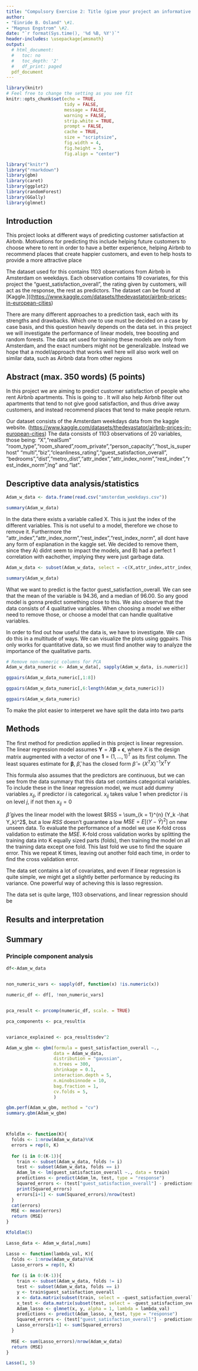 ```yaml
---
title: "Compulsory Exercise 2: Title (give your project an informative title)"
author:
- "Einride B. Osland" \#1.
- "Magnus Engstrom" \#2.
date: "`r format(Sys.time(), '%d %B, %Y')`"
header-includes: \usepackage{amsmath}
output:
  # html_document:
  #   toc: no
  #   toc_depth: '2'
  #   df_print: paged
  pdf_document
---
```


```r
library(knitr)
# Feel free to change the setting as you see fit
knitr::opts_chunk$set(echo = TRUE,
                      tidy = FALSE,
                      message = FALSE,
                      warning = FALSE,
                      strip.white = TRUE,
                      prompt = FALSE,
                      cache = TRUE,
                      size = "scriptsize",
                      fig.width = 4,
                      fig.height = 3,
                      fig.align = "center")

```

```r
library("knitr")
library("rmarkdown")
library(gbm)
library(caret)
library(ggplot2)
library(randomForest)
library(GGally)
library(glmnet)
```

<!--  Etc (load all packages needed). -->

## Introduction

This project looks at different ways of predicting customer satisfaction at Airbnb. Motivations for predicting this include helping future customers to choose where to rent in order to have a better experience, helping Airbnb to recommend places that create happier customers, and even to help hosts to provide a more attractive place

The dataset used for this contains 1103 observations from Airbnb in Amsterdam on weekdays. Each observation contains 19 covariates, for this project the "guest_satisfaction_overall", the rating given by customers, will act as the response, the rest as predictors. The dataset can be found at [Kaggle.]((<https://www.kaggle.com/datasets/thedevastator/airbnb-prices-in-european-cities>)

There are many different approaches to a prediction task, each with its strengths and drawbacks. Which one to use must be decided on a case by case basis, and this question heavily depends on the data set. in this project we will investigate the performance of linear models, tree boosting and random forests. The data set used for training these models are only from Amsterdam, and the exact numbers might not be generalizable. Instead we hope that a model/approach that works well here will also work well on similar data, such as Airbnb data from other regions

## Abstract (max. 350 words) (5 points)

In this project we are aiming to predict customer satisfaction of people who rent Airbnb apartments. This is going to . It will also help Airbnb filter out apartments that tend to not give good satisfaction, and thus drive away customers, and instead recommend places that tend to make people return.

Our dataset consists of the Amsterdam weekdays data from the kaggle website. (<https://www.kaggle.com/datasets/thedevastator/airbnb-prices-in-european-cities>) The data consists of 1103 observations of 20 variables, those being: "X","realSum" "room_type","room_shared",room_private","person_capacity","host_is_superhost" "multi","biz","cleanliness_rating","guest_satisfaction_overall", "bedrooms","dist","metro_dist","attr_index","attr_index_norm","rest_index","rest_index_norm",lng" and "lat".

## Descriptive data analysis/statistics

```r

Adam_w_data <- data.frame(read.csv("amsterdam_weekdays.csv"))

summary(Adam_w_data)
```
In the data there exists a variable called X. This is just the index of the different variables. This is not useful to a model, therefore we chose to remove it.  Furthermore the "attr_index","attr_index_norm","rest_index","rest_index_norm", all dont have any form of explanation in the kaggle set. We decided to remove them, since they A) didnt seem to impact the models, and B) had a perfect 1 correlation with eachother, implying they were just garbage data.

```r
Adam_w_data <- subset(Adam_w_data, select = -c(X,attr_index,attr_index_norm,rest_index,rest_index_norm))

summary(Adam_w_data)
```

What we want to predict is the factor guest_satisfaction_overall. We can see that the mean of the variable is 94.36, and a median of 96.00. So any good model is gonna predict something close to this. We also observe that the data consists of 4 qualitative variables. When choosing a model we either need to remove those, or choose a model that can handle qualitative variables.


In order to find out how useful the data is, we have to investigate. We can do this in a multitude of ways. We can visualize the plots using ggpairs. This only works for quantitative data, so we must find another way to analyze the importance of the qualitative parts.

```r

# Remove non-numeric columns for PCA
Adam_w_data_numeric <- Adam_w_data[, sapply(Adam_w_data, is.numeric)]

ggpairs(Adam_w_data_numeric[,1:8])

ggpairs(Adam_w_data_numeric[,6:length(Adam_w_data_numeric)])
```

```r
ggpairs(Adam_w_data_numeric)
```

To make the plot easier to interperet we have split the data into two parts

## Methods

The first method for prediction applied in this project is linear regression. The linear regression model assumes $\mathbf Y = X \mathbf \beta + \mathbf \epsilon$, where $X$ is the design matrix augmented with a vector of one $\mathbf 1 = (1,..., 1)^T$ as its first column. The least squares estimate for $\mathbf \beta$, $\hat \beta$, has the closed form $\hat \beta = (X^TX)^{-1} X^T Y$

This formula also assumes that the predictors are continuous, but we can see from the data summary that this data set contains categorical variables. To include these in the linear regression model, we must add dummy variables $x_{ij}$, if predictor $i$ is categorical. $x_{ij}$ takes value $1$ when predictor $i$ is on level $j$, if not then $x_{ij} = 0$

$\hat \beta$ gives the linear model with the lowest $RSS = \sum_{k = 1}^{n} (Y_k -\hat Y_k)^2$, but a low $RSS$ doesn't guarantee a low $MSE = E[(Y- \hat Y)^2]$ on new unseen data. To evaluate the performance of a model we use K-fold cross validation to estimate the $MSE$. K-fold cross validation works by splitting the training data into K equally sized parts (folds), then training the model on all the training data except one fold. This last fold we use to find the square error. This we repeat K times, leaving out another fold each time, in order to find the cross validation error.

The data set contains a lot of covariates, and even if linear regression is quite simple, we might get a slightly better performance by reducing its variance. One powerful way of acheving this is lasso regression. 

The data set is quite large, 1103 observations, and linear regression should be

## Results and interpretation

## Summary


### Principle component analysis

```r
df<-Adam_w_data


non_numeric_vars <- sapply(df, function(x) !is.numeric(x))

numeric_df <- df[, !non_numeric_vars]


pca_result <- prcomp(numeric_df, scale. = TRUE)

pca_components <- pca_result$x


variance_explained <- pca_result$sdev^2
```


```r
Adam_w_gbm <- gbm(formula = guest_satisfaction_overall ~., 
                  data = Adam_w_data,
                  distribution = "gaussian",
                  n.trees = 300,
                  shrinkage = 0.1,
                  interaction.depth = 5,
                  n.minobsinnode = 10,
                  bag.fraction = 1,
                  cv.folds = 5,
                  )

gbm.perf(Adam_w_gbm, method = "cv")
summary.gbm(Adam_w_gbm)




```

```r


Kfoldlm <- function(K){
  folds <- 1:nrow(Adam_w_data)%%K
  errors = rep(0, K)
  
  for (i in 0:(K-1)){
    train <- subset(Adam_w_data, folds != i)
    test <- subset(Adam_w_data, folds == i)
    Adam_lm <- lm(guest_satisfaction_overall ~., data = train)
    predictions <- predict(Adam_lm, test, type = "response")
    Squared_errors <- (test["guest_satisfaction_overall"] - predictions)^2
    print(Squared_errors)
    errors[i+1] <- sum(Squared_errors)/nrow(test)
  }
  cat(errors)
  MSE <- mean(errors)
  return (MSE)
}

Kfoldlm(5)


```

```r

Lasso_data <- Adam_w_data[,nums]

Lasso <- function(lambda_val, K){
  folds <- 1:nrow(Adam_w_data)%%K
  Lasso_errors = rep(0, K)
  
  for (i in 0:(K-1)){
    train <- subset(Adam_w_data, folds != i)
    test <- subset(Adam_w_data, folds == i)
    y <- train$guest_satisfaction_overall
    x <- data.matrix(subset(train, select = -guest_satisfaction_overall))
    x_test <- data.matrix(subset(test, select = -guest_satisfaction_overall))
    Adam_lasso <- glmnet(x, y, alpha = 1, lambda = lambda_val)
    predictions <- predict(Adam_lasso, x_test, type = "response")
    Squared_errors <- (test["guest_satisfaction_overall"] - predictions)^2
    Lasso_errors[i+1] <- sum(Squared_errors)
  }
  
  MSE <- sum(Lasso_errors)/nrow(Adam_w_data)
  return (MSE)
}

Lasso(1, 5)

```
